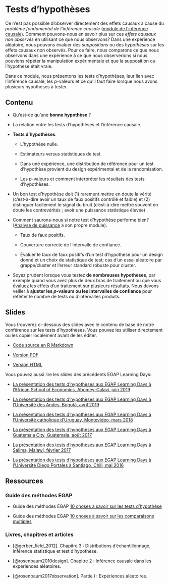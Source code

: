 # Tests d'hypothèses {.tabset}

Ce n'est pas possible d'observer directement des effets causaux à cause du *problème fondamental de l'inférence causale* ([module de l'inférence causale](causal-inference.html)).  Comment pouvons-nous en savoir plus sur ces *effets causaux non observés* en utilisant ce que nous observons?  Dans une expérience aléatoire, nous pouvons évaluer des *suppositions* ou des *hypothèses* sur les effets causaux non observés. Pour ce faire, nous comparons ce que nous observons dans une expérience à ce que nous observerions si nous pouvions répéter la manipulation expérimentale et que la supposition ou l'hypothèse était vraie.

Dans ce module, nous présentons les tests d'hypothèses, leur lien avec l'inférence causale, les $p$-valeurs et ce qu'il faut faire lorsque nous avons plusieurs hypothèses à tester.

## Contenu

- Qu'est-ce qu'une **bonne hypothèse** ?

- La relation entre les tests d'hypothèses et l'inférence causale.

- **Tests d'hypothèses**.

     - L'hypothèse nulle.

     - Estimateurs versus statistiques de test.

     - Dans une expérience, une distribution de référence pour un test d'hypothèse provient du design expérimental et de la randomisation.

     - Les $p$-valeurs et comment interpréter les résultats des tests d'hypothèses.

- Un bon test d'hypothèse doit (1) rarement mettre en doute la vérité (c'est-à-dire avoir un taux de faux positifs contrôlé et faible) et (2) distinguer facilement le signal du bruit (c'est-à-dire mettre souvent en doute les contrevérités ; avoir une puissance statistique élevée) .

- Comment saurons-nous si notre test d'hypothèse performe bien? ([Analyse de puissance](statistical-power-and-design-diagnosands.html) a son propre module).

    - Taux de faux positifs.
    
    - Couverture correcte de l'intervalle de confiance.

    - Évaluer le taux de faux positifs d'un test d'hypothèse pour un design donné et un choix de statistique de test;
      cas d'un essai aléatoire par grappe/cluster et l'erreur standard robuste pour cluster.

- Soyez prudent lorsque vous testez **de nombreuses hypothèses**, par exemple quand vous avez plus de deux bras de traitement ou que vous évaluez les effets d'un traitement sur plusieurs résultats. Nous devons veiller à **ajuster les $p$-valeurs ou les intervalles de confiance** pour refléter le nombre de tests ou d'intervalles produits.

## Slides

Vous trouverez ci-dessous des slides avec le contenu de base de notre conférence sur les tests d'hypothèses. Vous pouvez les utiliser directement ou les copier localement avant de les éditer.

 - [Code source en R Markdown](https://egap.github.io/learningdays-resources/Slides/hypothesistesting-slides.Rmd)

 - [Version PDF](https://egap.github.io/learningdays-resources/Slides/hypothesistesting-slides.pdf)

 - [Version HTML](https://egap.github.io/learningdays-resources/Slides/hypothesistesting-slides.html)

Vous pouvez aussi lire les slides des précédents EGAP Learning Days:

 - [La présentation des tests d'hypothèses aux EGAP Learning Days à l'African School of Economics, Abomey-Calavi, juin 2019](https://egap.github.io/learningdays-resources/Slides/Examples/hypothesistesting-benin.pdf)

 - [La présentation des tests d'hypothèses aux EGAP Learning Days à l'Université des Andes, Bogotá, avril 2019](https://egap.github.io/learningdays-resources/Slides/Examples/hypothesistesting-bogota.pdf)

 - [La présentation des tests d'hypothèses aux EGAP Learning Days à l'Université catholique d'Uruguay, Montevideo, mars 2018](https://egap.github.io/learningdays-resources/Slides/Examples/hypothesistesting-montevideo.pdf)

 - [La présentation des tests d'hypothèses aux EGAP Learning Days à Guatemala City, Guatemala, août 2017](https://egap.github.io/learningdays-resources/Slides/Examples/hypothesistesting-guatemala.pdf)

 - [La présentation des tests d'hypothèses aux EGAP Learning Days à Salima, Malawi, février 2017](https://egap.github.io/learningdays-resources/Slides/Examples/hypothesistesting-malawi.pdf)

 - [La présentation des tests d'hypothèses aux EGAP Learning Days à l'Université Diego Portales à Santiago, Chili, mai 2016](https://egap.github.io/learningdays-resources/Slides/Examples/hypothesistesting-santiago.pdf)


## Ressources

### Guide des méthodes EGAP

  - Guide des méthodes EGAP [10 choses à savoir sur les tests d'hypothèse](https://egap.org/resource/10-things-to-know-about-hypothesis-testing/)

  - Guide des méthodes EGAP [10 choses à savoir sur les comparaisons multiples](https://egap.org/resource/10-things-to-know-about-multiple-comparisons/)

### Livres, chapitres et articles

 - [@gerber_field_2012]. Chapitre 3 : Distributions d'échantillonnage, inférence statistique et test d'hypothèse.
 
 - [@rosenbaum2010design]. Chapitre 2 : Inférence causale dans les expériences aléatoires.
 
 - [@rosenbaum2017observation]. Partie I : Expériences aléatoires.

